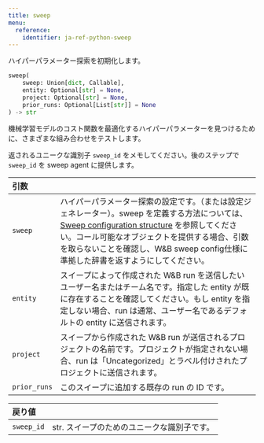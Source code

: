 ---
title: sweep
menu:
  reference:
    identifier: ja-ref-python-sweep
---

<Card title="View the source code" href="https://www.github.com/wandb/wandb/tree/637bddf198525810add5804059001b1b319d6ad1/wandb/sdk/wandb_sweep.py#L34-L92" icon="github"/>

ハイパーパラメーター探索を初期化します。

```python
sweep(
    sweep: Union[dict, Callable],
    entity: Optional[str] = None,
    project: Optional[str] = None,
    prior_runs: Optional[List[str]] = None
) -> str
```

機械学習モデルのコスト関数を最適化するハイパーパラメーターを見つけるために、さまざまな組み合わせをテストします。

返されるユニークな識別子 `sweep_id` をメモしてください。後のステップで `sweep_id` を sweep agent に提供します。

| 引数 |  |
| :--- | :--- |
|  `sweep` |  ハイパーパラメーター探索の設定です。（または設定ジェネレーター）。sweep を定義する方法については、[Sweep configuration structure](https://docs.wandb.ai/guides/sweeps/define-sweep-configuration) を参照してください。コール可能なオブジェクトを提供する場合、引数を取らないことを確認し、W&B sweep config仕様に準拠した辞書を返すようにしてください。|
|  `entity` |  スイープによって作成された W&B run を送信したいユーザー名またはチーム名です。指定した entity が既に存在することを確認してください。もし entity を指定しない場合、run は通常、ユーザー名であるデフォルトの entity に送信されます。 |
|  `project` |  スイープから作成された W&B run が送信されるプロジェクトの名前です。プロジェクトが指定されない場合、run は「Uncategorized」とラベル付けされたプロジェクトに送信されます。 |
|  `prior_runs` |  このスイープに追加する既存の run の ID です。 |

| 戻り値 |  |
| :--- | :--- |
|  `sweep_id` |  str. スイープのためのユニークな識別子です。|